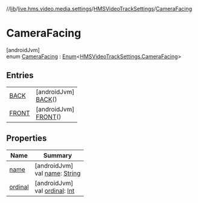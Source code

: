 //[lib](/api-reference/android/v2/home/content)/[live.hms.video.media.settings](../../index)/[HMSVideoTrackSettings](../index)/[CameraFacing](index)

# CameraFacing

[androidJvm]\
enum [CameraFacing](index) : [Enum](https://kotlinlang.org/api/latest/jvm/stdlib/kotlin/-enum/index.html)<[HMSVideoTrackSettings.CameraFacing](index)>

## Entries

|                           |                                               |
| ------------------------- | --------------------------------------------- |
| [BACK](-b-a-c-k/index)    | [androidJvm]<br />[BACK](-b-a-c-k/index)()    |
| [FRONT](-f-r-o-n-t/index) | [androidJvm]<br />[FRONT](-f-r-o-n-t/index)() |

## Properties

| Name                                                    | Summary                                                                                                                                                     |
| ------------------------------------------------------- | ----------------------------------------------------------------------------------------------------------------------------------------------------------- |
| [name](index#1970051516%2FProperties%2F-1973928616)     | [androidJvm]<br />val [name](index#1970051516%2FProperties%2F-1973928616): [String](https://kotlinlang.org/api/latest/jvm/stdlib/kotlin/-string/index.html) |
| [ordinal](index#-1449057278%2FProperties%2F-1973928616) | [androidJvm]<br />val [ordinal](index#-1449057278%2FProperties%2F-1973928616): [Int](https://kotlinlang.org/api/latest/jvm/stdlib/kotlin/-int/index.html)   |
